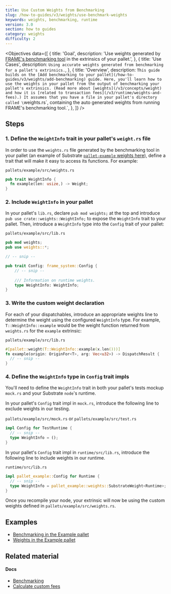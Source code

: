```yaml
---
title: Use Custom Weights from Benchmarking
slug: /how-to-guides/v3/weights/use-benchmark-weights
keywords: weights, benchmarking, runtime
version: 3.0 
section: how to guides
category: weights
difficulty: 2
---
```


<Objectives
  data={[
    {
      title: 'Goal',
      description: 'Use weights generated by [FRAME\'s benchmarking tool](/rustdocs/latest/frame_benchmarking/macro.benchmarks.html) in the extrinsics of your pallet.',
    },
    {
      title: 'Use Cases',
      description:
        `Using accurate weights generated from benchmarking for a pallet's extrinsics.`,
    },
    {
      title: 'Overview',
      description:
        `This guide builds on the [Add benchmarking to your pallet](/how-to-guides/v3/weights/add-benchmarking)
        guide. Here, you'll learn how to use the weights in your pallet from the output of benchmarking your pallet's extrinsics.
        (Read more about
        [weights](/v3/concepts/weight) and how it is [related to transaction fees](/v3/runtime/weights-and-fees).)
        It assumes that you have a file in your pallet's directory called \`weights.rs\`, containing the auto generated 
        weights from running FRAME's benchmarking tool.`,
    },
  ]}
/>

## Steps

### 1. Define the `WeightInfo` trait in your pallet's `weight.rs` file

In order to use the `weights.rs` file generated by the benchmarking tool in your pallet (an example
of Substrate [`pallet-example` weights here](https://github.com/paritytech/substrate/blob/master/frame/example/src/weights.rs)),
define a trait that will make it easy to access its functions. For example:

`pallets/example/src/weights.rs`

```rust
pub trait WeightInfo {
  fn example(len: usize,) -> Weight;
}
```

### 2. Include `WeightInfo` in your pallet

In your pallet's `lib.rs`, declare `pub mod weights;` at the top and introduce
`pub use crate::weights::WeightInfo;` to expose the `WeightInfo` trait to your pallet. Then,
introduce a `WeightInfo` type into the `Config` trait of your pallet:

`pallets/example/src/lib.rs`

```rust
pub mod weights;
pub use weights::*;

// -- snip --

pub trait Config: frame_system::Config {
    // -- snip --
    
    /// Information on runtime weights.
    type WeightInfo: WeightInfo;
}
```

### 3. Write the custom weight declaration

For each of your dispatchables, introduce an appropriate weights line to determine the weight using the 
configured `WeightInfo` type. For example, `T::WeightInfo::example` would be the weight function
returned from `weights.rs` for the `example` extrinsic:

`pallets/example/src/lib.rs`

```rust
#[pallet::weight(T::WeightInfo::example(x.len()))]
fn example(origin: OriginFor<T>, arg: Vec<u32>) -> DispatchResult {
  // -- snip --
}
```

### 4. Define the `WeightInfo` type in `Config` trait impls

You'll need to define the `WeightInfo` trait in both your pallet's tests mockup `mock.rs` 
and your Substrate `node`'s runtime.

In your pallet's `Config` trait impl in `mock.rs`, introduce the following line to exclude weights
in our testing.

`pallets/example/src/mock.rs` or `pallets/example/src/test.rs`

```rust
impl Config for TestRuntime {
  // -- snip --
  type WeightInfo = ();
}
```

In your pallet's `Config` trait impl in `runtime/src/lib.rs`, introduce the following line to
include weights in our runtime.

`runtime/src/lib.rs`

```rust
impl pallet_example::Config for Runtime {
  // -- snip --
  type WeightInfo = pallet_example::weights::SubstrateWeight<Runtime>;
}
```

Once you recompile your node, your extrinsic will now be using the custom weights defined in
`pallets/example/src/weights.rs`.

## Examples

- [Benchmarking in the Example pallet](https://github.com/paritytech/substrate/blob/master/frame/example/src/benchmarking.rs)
- [Weights in the Example pallet](https://github.com/paritytech/substrate/blob/master/frame/example/src/weights.rs)

## Related material

#### Docs 

- [Benchmarking](/v3/runtime/benchmarking)
- [Calculate custom fees](/how-to-guides/v3/weights/calculate-fees)
